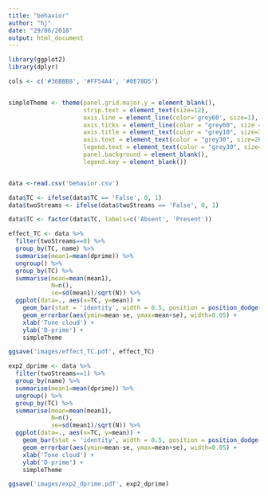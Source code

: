 ```yaml
---
title: "behavior"
author: "hj"
date: "29/06/2018"
output: html_document
---
```


```r

library(ggplot2)
library(dplyr)

cols <- c('#36BBB8', '#FF54A4', '#0E78D5')


simpleTheme <- theme(panel.grid.major.y = element_blank(),
                     strip.text = element_text(size=12),
                     axis.line = element_line(color='grey60', size=1),
                     axis.ticks = element_line(color = "grey60", size = 1),
                     axis.title = element_text(color = "grey10", size=36),
                     axis.text = element_text(color = "grey30", size=26),
                     legend.text = element_text(color = "grey30", size=26),
                     panel.background = element_blank(),
                     legend.key = element_blank())


data <-read.csv('behavior.csv')

data$TC <- ifelse(data$TC == 'False', 0, 1)
data$twoStreams <- ifelse(data$twoStreams == 'False', 0, 1)

data$TC <- factor(data$TC, labels=c('Absent', 'Present'))


```


```r

effect_TC <- data %>%
  filter(twoStreams==0) %>%
  group_by(TC, name) %>%
  summarise(mean1=mean(dprime)) %>%
  ungroup() %>%
  group_by(TC) %>%
  summarise(mean=mean(mean1),
            N=n(),
            se=sd(mean1)/sqrt(N)) %>%
  ggplot(data=., aes(x=TC, y=mean)) +
    geom_bar(stat = 'identity', width = 0.5, position = position_dodge(width=0.1), fill='grey50') +
    geom_errorbar(aes(ymin=mean-se, ymax=mean+se), width=0.05) +
    xlab('Tone cloud') +
    ylab('D-prime') +
    simpleTheme

ggsave('images/effect_TC.pdf', effect_TC)

exp2_dprime <- data %>%
  filter(twoStreams==1) %>%
  group_by(name) %>%
  summarise(mean1=mean(dprime)) %>%
  ungroup() %>%
  group_by(TC) %>%
  summarise(mean=mean(mean1),
            N=n(),
            se=sd(mean1)/sqrt(N)) %>%
  ggplot(data=., aes(x=TC, y=mean)) +
    geom_bar(stat = 'identity', width = 0.5, position = position_dodge(width=0.1)) +
    geom_errorbar(aes(ymin=mean-se, ymax=mean+se), width=0.05) +
    xlab('Tone cloud') +
    ylab('D-prime') +
    simpleTheme

ggsave('images/exp2_dprime.pdf', exp2_dprime)
```

